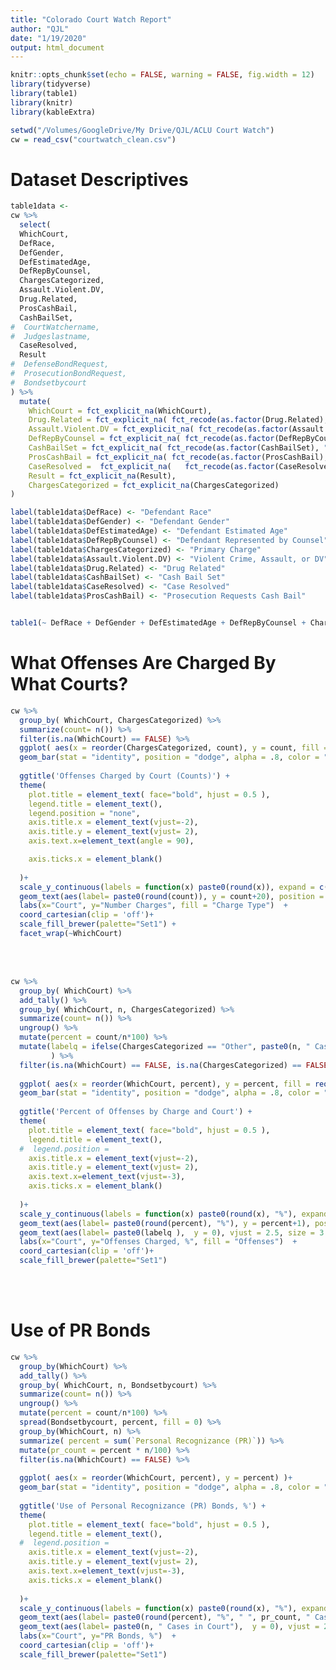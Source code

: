 ```yaml
---
title: "Colorado Court Watch Report"
author: "QJL"
date: "1/19/2020"
output: html_document
---
```


```r
knitr::opts_chunk$set(echo = FALSE, warning = FALSE, fig.width = 12)
library(tidyverse)
library(table1)
library(knitr)
library(kableExtra)

setwd("/Volumes/GoogleDrive/My Drive/QJL/ACLU Court Watch") 
cw = read_csv("courtwatch_clean.csv")

```


# Dataset Descriptives
```r

table1data <-
cw %>% 
  select(
  WhichCourt,
  DefRace,
  DefGender,
  DefEstimatedAge,
  DefRepByCounsel,
  ChargesCategorized,
  Assault.Violent.DV,
  Drug.Related,
  ProsCashBail,
  CashBailSet,
#  CourtWatchername,
#  Judgeslastname,
  CaseResolved,
  Result
#  DefenseBondRequest,
#  ProsecutionBondRequest,
#  Bondsetbycourt
) %>%
  mutate(
    WhichCourt = fct_explicit_na(WhichCourt),
    Drug.Related = fct_explicit_na( fct_recode(as.factor(Drug.Related), "Yes" = "1", "No" = "0" )) ,
    Assault.Violent.DV = fct_explicit_na( fct_recode(as.factor(Assault.Violent.DV), "Yes" = "1", "No" = "0" )) ,
    DefRepByCounsel = fct_explicit_na( fct_recode(as.factor(DefRepByCounsel), "Yes" = "1", "No" = "0" )) ,
    CashBailSet = fct_explicit_na( fct_recode(as.factor(CashBailSet), "Yes" = "1", "No" = "0" )) ,
    ProsCashBail = fct_explicit_na( fct_recode(as.factor(ProsCashBail), "Yes" = "1", "No" = "0" ) ),
    CaseResolved =  fct_explicit_na(   fct_recode(as.factor(CaseResolved), "Yes" = "1", "No" = "0" )),
    Result = fct_explicit_na(Result),
    ChargesCategorized = fct_explicit_na(ChargesCategorized)
)

label(table1data$DefRace) <- "Defendant Race"
label(table1data$DefGender) <- "Defendant Gender"
label(table1data$DefEstimatedAge) <- "Defendant Estimated Age"
label(table1data$DefRepByCounsel) <- "Defendant Represented by Counsel"
label(table1data$ChargesCategorized) <- "Primary Charge"
label(table1data$Assault.Violent.DV) <- "Violent Crime, Assault, or DV"
label(table1data$Drug.Related) <- "Drug Related"
label(table1data$CashBailSet) <- "Cash Bail Set"
label(table1data$CaseResolved) <- "Case Resolved"
label(table1data$ProsCashBail) <- "Prosecution Requests Cash Bail"


table1(~ DefRace + DefGender + DefEstimatedAge + DefRepByCounsel + ChargesCategorized + Assault.Violent.DV + Drug.Related + ProsCashBail + CashBailSet + CaseResolved + Result | WhichCourt, data = table1data)
```


# What Offenses Are Charged By What Courts?

```r



cw %>%  
  group_by( WhichCourt, ChargesCategorized) %>%
  summarize(count= n()) %>%
  filter(is.na(WhichCourt) == FALSE) %>%
  ggplot( aes(x = reorder(ChargesCategorized, count), y = count, fill = reorder(ChargesCategorized, count))) + 
  geom_bar(stat = "identity", position = "dodge", alpha = .8, color = "black") +
  
  ggtitle('Offenses Charged by Court (Counts)') +
  theme(
    plot.title = element_text( face="bold", hjust = 0.5 ),
    legend.title = element_text(),
    legend.position = "none",
    axis.title.x = element_text(vjust=-2),
    axis.title.y = element_text(vjust= 2),
    axis.text.x=element_text(angle = 90),

    axis.ticks.x = element_blank()
    
  )+ 
  scale_y_continuous(labels = function(x) paste0(round(x)), expand = c(0, 0 ), limits = c(-1, 450)) +
  geom_text(aes(label= paste0(round(count)), y = count+20), position = position_dodge(width = .9), size = 4 ) +
  labs(x="Court", y="Number Charges", fill = "Charge Type")  +
  coord_cartesian(clip = 'off')+
  scale_fill_brewer(palette="Set1") +
  facet_wrap(~WhichCourt)


```
<br>
<br>
```r

cw %>%  
  group_by( WhichCourt) %>%
  add_tally() %>%
  group_by( WhichCourt, n, ChargesCategorized) %>%
  summarize(count= n()) %>%
  ungroup() %>%
  mutate(percent = count/n*100) %>%
  mutate(labelq = ifelse(ChargesCategorized == "Other", paste0(n, " Cases Charged"), "")
         ) %>%
  filter(is.na(WhichCourt) == FALSE, is.na(ChargesCategorized) == FALSE) %>%
  
  ggplot( aes(x = reorder(WhichCourt, percent), y = percent, fill = reorder(ChargesCategorized, percent))) + 
  geom_bar(stat = "identity", position = "dodge", alpha = .8, color = "black") +
  
  ggtitle('Percent of Offenses by Charge and Court') +
  theme(
    plot.title = element_text( face="bold", hjust = 0.5 ),
    legend.title = element_text(),
  #  legend.position = 
    axis.title.x = element_text(vjust=-2),
    axis.title.y = element_text(vjust= 2),
    axis.text.x=element_text(vjust=-3),
    axis.ticks.x = element_blank()
    
  )+ 
  scale_y_continuous(labels = function(x) paste0(round(x), "%"), expand = c(0, 0 ), limits = c(-1, 45)) +
  geom_text(aes(label= paste0(round(percent), "%"), y = percent+1), position = position_dodge(width = .9), size = 3  ) +
  geom_text(aes(label= paste0(labelq ),  y = 0), vjust = 2.5, size = 3 ) +
  labs(x="Court", y="Offenses Charged, %", fill = "Offenses")  +
  coord_cartesian(clip = 'off')+
  scale_fill_brewer(palette="Set1")

```
<br>
<br>


# Use of PR Bonds
```r

cw %>%  
  group_by(WhichCourt) %>%
  add_tally() %>%
  group_by( WhichCourt, n, Bondsetbycourt) %>%
  summarize(count= n()) %>%
  ungroup() %>%
  mutate(percent = count/n*100) %>%
  spread(Bondsetbycourt, percent, fill = 0) %>%
  group_by(WhichCourt, n) %>% 
  summarize( percent = sum(`Personal Recognizance (PR)`)) %>%
  mutate(pr_count = percent * n/100) %>%
  filter(is.na(WhichCourt) == FALSE) %>%
  
  ggplot( aes(x = reorder(WhichCourt, percent), y = percent) )+ 
  geom_bar(stat = "identity", position = "dodge", alpha = .8, color = "black") +
  
  ggtitle('Use of Personal Recognizance (PR) Bonds, %') +
  theme(
    plot.title = element_text( face="bold", hjust = 0.5 ),
    legend.title = element_text(),
  #  legend.position = 
    axis.title.x = element_text(vjust=-2),
    axis.title.y = element_text(vjust= 2),
    axis.text.x=element_text(vjust=-3),
    axis.ticks.x = element_blank()
    
  )+ 
  scale_y_continuous(labels = function(x) paste0(round(x), "%"), expand = c(0, 0 ), limits = c(-1, 75)) +
  geom_text(aes(label= paste0(round(percent), "%", " ", pr_count, " Cases"), y = percent+2), position = position_dodge(width = .9), size = 3  ) +
  geom_text(aes(label= paste0(n, " Cases in Court"),  y = 0), vjust = 2, size = 3 ) +
  labs(x="Court", y="PR Bonds, %")  +
  coord_cartesian(clip = 'off')+
  scale_fill_brewer(palette="Set1")

```

